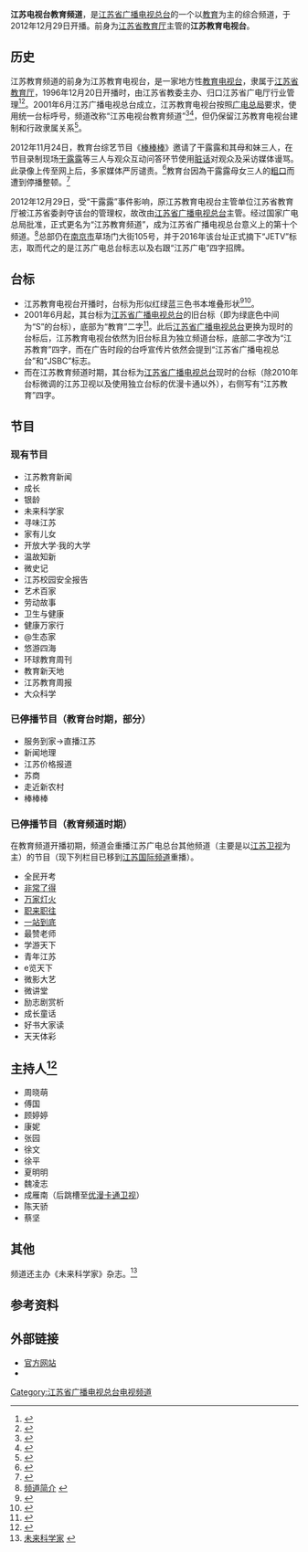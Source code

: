 {{頻道資訊
| 頻道名稱         = 江苏电视台教育频道
| 所屬國家或地區   = {{CHNML}}
| 總部所在         = {{CHN}}[[江苏省|江苏省]][[南京市|南京市]]草场门大街105号
| 播放地區         = 江苏省
| 開播日期         = 1996年12月20日<small>（教育台）</small><br>2012年12月29日<small>（教育频道）
| 頻道語言         = [[普通话|普通话]]
| 頻道類別         = 以[[教育|教育]]为主的综合频道
| 視頻格式         = [[SDTV|SDTV]]
| 擁有者           = [[江苏省教育厅|江苏省教育厅]]（2012年12月29日前）<br>[[江苏省广播电视总台|江苏省广播电视总台]]（2012年12月29日后）
| 前頻道名稱       = '''江苏教育电视台'''<br/><small>（1996年12月20日至2012年12月28日）</small>
| 被取代名稱       = 江苏电视台教育频道<br/><small>（2012年12月29日至今）</small>
| 頻道官方網站     = http://www.jetv.net/
| 備註            = 
| 數位有線電視供應商01 = 江苏有线（徐州、扬州和南通为中广有线）
| 數位有線電視頻道數01 = 视地区而定
| 寬頻電視供應商01 = [[中国电信|中国电信]][[iTV|iTV]]（限江苏地区）
| 寬頻電視頻道數01 = 24频道
| 線上收看網站01   = 在线收看
| 線上收看網址01   = [http://live.jstv.com/ 免费观看]
|停播日期=2012年11月30日<small>（教育台）</small>}}
'''江苏电视台教育频道'''，是[[江苏省广播电视总台|江苏省广播电视总台]]的一个以[[教育|教育]]为主的综合频道，于2012年12月29日开播。前身为[[江苏省教育厅|江苏省教育厅]]主管的'''江苏教育电视台'''。

==历史==
江苏教育频道的前身为江苏教育电视台，是一家地方性[[教育电视台|教育电视台]]，隶属于[[江苏省教育厅|江苏省教育厅]]，1996年12月20日开播时，由江苏省教委主办、归口江苏省广电厅行业管理<ref>{{cite journal|author=吴锋|title=中国电视节目监管的现实困境及突围路径——基于江苏教育电视台“停播划转”个案的反思|journal=河南大学学报(社会科学版)|year=2013|issue=06|doi=10.15991/j.cnki.411028.2013.06.015}}</ref><ref>{{cite book|author=黄海光|title=江苏教育年鉴|year=1997|publisher=南京师范大学出版社}}</ref>。2001年6月江苏广播电视总台成立，江苏教育电视台按照[[国家广播电影电视总局|广电总局]]要求，使用统一台标呼号，频道改称“江苏电视台教育频道”<ref>{{cite news|title=江苏广播电视总台今起运作 新南京电视台同时成立|url=http://news.sina.com.cn/c/288793.html|newspaper=扬子晚报|date=2001年6月28日|accessdate=2015年4月15日|archive-date=2016年3月4日|archive-url=https://web.archive.org/web/20160304095734/http://news.sina.com.cn/c/288793.html|dead-url=no}}</ref><ref>{{cite news | url=http://www.people.com.cn/GB/paper447/3882/466735.html | title=荧屏视点 | publisher=人民网 | date=2001年7月28日 | accessdate=2015-04-15 | author=江南时报 | archive-date=2016-03-04 | archive-url=https://web.archive.org/web/20160304081127/http://www.people.com.cn/GB/paper447/3882/466735.html | dead-url=no }}</ref>，但仍保留江苏教育电视台建制和行政隶属关系<ref>{{cite book|author=金世斌|title=江苏教育年鉴|year=2002|publisher=江苏教育出版社}}</ref>。

2012年11月24日，教育台综艺节目《[[棒棒棒|棒棒棒]]》邀请了干露露和其母和妹三人，在节目录制现场[[干露露|干露露]]等三人与观众互动问答环节使用[[脏话|脏话]]对观众及采访媒体谩骂。此录像上传至网上后，多家媒体严厉谴责。<ref>{{cite web|url=http://tv.hexun.com/2012-11-30/148561599.html|title=干露露母女节目低俗 江苏教育台被停播整顿|work=和讯视频-和讯网|access-date=2014-06-23|archive-url=https://web.archive.org/web/20160304141742/http://tv.hexun.com/2012-11-30/148561599.html|archive-date=2016-03-04|dead-url=yes}}</ref>教育台因為干露露母女三人的[[粗口|粗口]]而遭到停播整顿。<ref>{{cite web|url=http://media.people.com.cn/n/2012/1130/c40606-19746225.html|title=江苏教育台因干露露停播整顿 "棒棒棒"相关被屏蔽|author=|work=人民网|access-date=2014-06-23|archive-url=https://web.archive.org/web/20160304052010/http://media.people.com.cn/n/2012/1130/c40606-19746225.html|archive-date=2016-03-04|dead-url=yes}}</ref>

2012年12月29日，受“干露露”事件影响，原江苏教育电视台主管单位江苏省教育厅被江苏省委剥夺该台的管理权，故改由[[江苏省广播电视总台|江苏省广播电视总台]]主管。经过国家广电总局批准，正式更名为“江苏教育频道”，成为江苏省广播电视总台意义上的第十个频道。<ref>[http://www.jetv.net/online/shownews.asp?newsid=62 频道简介] {{webarchive|url=https://web.archive.org/web/20140711215254/http://www.jetv.net/online/shownews.asp?newsid=62 |date=2014-07-11 }}</ref>总部仍在[[南京市|南京市]]草场门大街105号，并于2016年该台址正式摘下“JETV”标志，取而代之的是江苏广电总台标志以及右跟“江苏广电”四字招牌。

==台标==
*江苏教育电视台开播时，台标为形似红绿蓝三色书本堆叠形状<ref>{{cite web|title=江苏教育电视台开播时使用的台标|url=http://cdn00.baidu-img.cn/timg?wapbaike&quality=80&size=w160&sec=1349839550&di=28eddf5c1a1a06e1dc72521733bcb99d&imgtype=&src=http://imgsrc.baidu.com/baike/pic/item/78310a55b319ebc4301930588026cffc1f171689.jpg|access-date=2022-01-06|archive-date=2016-03-04|archive-url=https://web.archive.org/web/20160304120053/http://cdn00.baidu-img.cn/timg?wapbaike&quality=80&size=w160&sec=1349839550&di=28eddf5c1a1a06e1dc72521733bcb99d&imgtype=&src=http%3A%2F%2Fimgsrc.baidu.com%2Fbaike%2Fpic%2Fitem%2F78310a55b319ebc4301930588026cffc1f171689.jpg|dead-url=no}}</ref><ref>{{YouTube|QCaZ8zdbizM|名师风采·衣带渐宽终不悔 - 江苏教育电视台专题播报任祖镛老师}}</ref>。
*2001年6月起，其台标为[[江苏省广播电视总台|江苏省广播电视总台]]的旧台标（即为绿底色中间为“S”的台标），底部为“教育”二字<ref>{{Bilibili|BV1aK411F75P|【录像带】江苏教育频道《服务到家》百姓DV—点点主持秀}}</ref>。此后[[江苏省广播电视总台|江苏省广播电视总台]]更换为现时的台标后，江苏教育电视台依然为旧台标且为独立频道台标，底部二字改为“江苏教育”四字，而在广告时段的台呼宣传片依然会提到“江苏省广播电视总台”和“JSBC”标志。
*而在江苏教育频道时期，其台标为[[江苏省广播电视总台|江苏省广播电视总台]]现时的台标（除2010年台标微调的江苏卫视以及使用独立台标的优漫卡通以外），右侧写有“江苏教育”四字。

==节目==
===现有节目===
*江苏教育新闻
*成长
*银龄
*未来科学家
*寻味江苏
*家有儿女 
*开放大学·我的大学 
*温故知新
*微史记 
*江苏校园安全报告
*艺术百家 
*劳动故事
*卫生与健康
*健康万家行
*@生态家
*悠游四海
*环球教育周刊
*教育新天地
*江苏教育周报
*大众科学

===已停播节目（教育台时期，部分）===
*服务到家→直播江苏
*新闻地理
*江苏价格报道
*苏商
*走近新农村
*棒棒棒

===已停播节目（教育频道时期）===
在教育频道开播初期，频道会重播江苏广电总台其他频道（主要是以[[江苏卫视|江苏卫视]]为主）的节目（现下列栏目已移到[[江苏国际频道|江苏国际频道]]重播）。
*全民开考
*[[非常了得|非常了得]]
*[[万家灯火|万家灯火]]
*[[职来职往|职来职往]]
*[[一站到底|一站到底]]
*最赞老师
*学游天下 
*青年江苏 
*e览天下
*微影大艺 
*微讲堂 
*励志剧赏析 
*成长童话 
*好书大家读 
*天天体彩

==主持人<ref>{{cite web|url=http://www.jsbc.com/host/index.shtml|title=主持人_江苏网络电视台|work=jsbc.com|access-date=2014-06-23|archive-date=2021-04-13|archive-url=https://web.archive.org/web/20210413174821/http://www.jsbc.com/host/index.shtml|dead-url=no}}</ref>==
*周晓萌 
*傅国
*顾婷婷
*康妮
*张园
*徐文
*徐平
*夏明明
*魏凌志
*成雁南（后跳槽至[[优漫卡通卫视|优漫卡通卫视]]）
*陈天骄
*蔡坚

==其他==
频道还主办《未来科学家》杂志。<ref>[http://www.jetv.net/online/wlkxj.asp 未来科学家] {{webarchive|url=https://web.archive.org/web/20140712012009/http://www.jetv.net/online/wlkxj.asp |date=2014-07-12 }}</ref>
==参考资料==
{{reflist}}

==外部链接==
*[http://www.jetv.net/ 官方网站] {{Wayback|url=http://www.jetv.net/ |date=20210413180320 }}
*{{sinaweibo|3214781077}}
{{江苏省广播电视总台}}
{{江苏省电视台}}
[[Category:江苏省广播电视总台电视频道|Category:江苏省广播电视总台电视频道]]